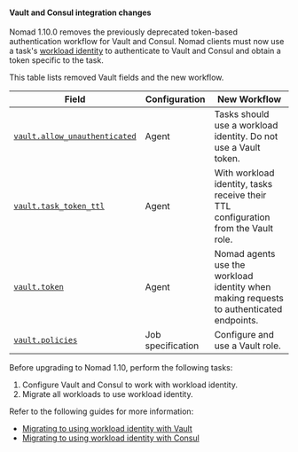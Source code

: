 #### Vault and Consul integration changes

Nomad 1.10.0 removes the previously deprecated token-based authentication
workflow for Vault and Consul. Nomad clients must now use a task's [workload
identity](/nomad/docs/concepts/workload-identity) to authenticate to Vault and
Consul and obtain a token specific to the task.

This table lists removed Vault fields and the new workflow.

| Field | Configuration | New Workflow |
| ------ | ------------ | ------------ |
| [`vault.allow_unauthenticated`](/nomad/docs/configuration/vault#allow_unauthenticated) | Agent | Tasks should use a workload identity. Do not use a Vault token. |
| [`vault.task_token_ttl`](/nomad/docs/configuration/vault#task_token_ttl) | Agent | With workload identity, tasks receive their TTL configuration from the Vault role. |
| [`vault.token`](/nomad/docs/configuration/vault#token) | Agent | Nomad agents use the workload identity when making requests to authenticated endpoints. |
| [`vault.policies`](/nomad/docs/job-specification/vault#policies)  | Job specification  |  Configure and use a Vault role.  |

Before upgrading to Nomad 1.10, perform the following tasks:

1. Configure Vault and Consul to work with workload identity.
1. Migrate all workloads to use workload identity.

Refer to the following guides for more information:

- [Migrating to using workload identity with Vault](/nomad/docs/integrations/vault/acl#migrating-to-using-workload-identity-with-vault)
- [Migrating to using workload identity with Consul](/nomad/docs/integrations/consul/acl#migrating-to-using-workload-identity-with-consul)
